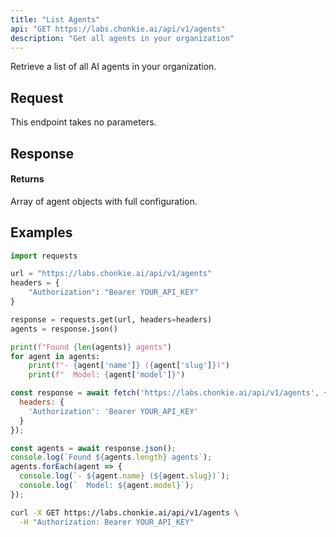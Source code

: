 ```yaml
---
title: "List Agents"
api: "GET https://labs.chonkie.ai/api/v1/agents"
description: "Get all agents in your organization"
---
```


Retrieve a list of all AI agents in your organization.

## Request

This endpoint takes no parameters.

## Response

#### Returns

Array of agent objects with full configuration.

## Examples

<CodeGroup>

```python Python
import requests

url = "https://labs.chonkie.ai/api/v1/agents"
headers = {
    "Authorization": "Bearer YOUR_API_KEY"
}

response = requests.get(url, headers=headers)
agents = response.json()

print(f"Found {len(agents)} agents")
for agent in agents:
    print(f"- {agent['name']} ({agent['slug']})")
    print(f"  Model: {agent['model']}")
```

```javascript JavaScript
const response = await fetch('https://labs.chonkie.ai/api/v1/agents', {
  headers: {
    'Authorization': 'Bearer YOUR_API_KEY'
  }
});

const agents = await response.json();
console.log(`Found ${agents.length} agents`);
agents.forEach(agent => {
  console.log(`- ${agent.name} (${agent.slug})`);
  console.log(`  Model: ${agent.model}`);
});
```

```bash cURL
curl -X GET https://labs.chonkie.ai/api/v1/agents \
  -H "Authorization: Bearer YOUR_API_KEY"
```

</CodeGroup>
